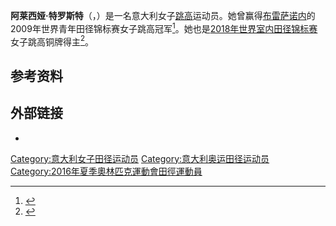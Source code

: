 '''阿莱西娅·特罗斯特'''（{{lang-it|Alessia Trost}}，{{bd|1993年|3月8日||}}）是一名意大利女子[[跳高|跳高]]运动员。她曾赢得[[布雷萨诺内|布雷萨诺内]]的2009年世界青年田径锦标赛女子跳高冠军<ref>{{cite web|url=https://media.aws.iaaf.org/competitiondocuments/pdf/4141/AT-HJ-W-F--A--.RS1.pdf|title=High Jump Final|work=IAAF|date=2009-07-10|accessdate=2020-09-12|archiveurl=|archivedate=}}</ref>。她也是[[2018年世界室内田径锦标赛|2018年世界室内田径锦标赛]]女子跳高铜牌得主<ref>{{cite web|url=https://media.aws.iaaf.org/competitiondocuments/pdf/6019/AT-HJ-W-f----.RS6.pdf|title=Women's high jump results|work=IAAF|date=2018-03-01|accessdate=2020-09-12|archiveurl=https://web.archive.org/web/20200911012028/https://media.aws.iaaf.org/competitiondocuments/pdf/6019/AT-HJ-W-f----.RS6.pdf|archivedate=2020-09-11}}</ref>。

==参考资料==
{{reflist}}

==外部链接==
* {{IAAF name|245173}}{{en icon}}

{{Authority control}}

{{DEFAULTSORT:Trost, Alessia}}
[[Category:意大利女子田径运动员|Category:意大利女子田径运动员]]
[[Category:意大利奥运田径运动员|Category:意大利奥运田径运动员]]
[[Category:2016年夏季奧林匹克運動會田徑運動員|Category:2016年夏季奧林匹克運動會田徑運動員]]

{{意大利体育人物小作品}}